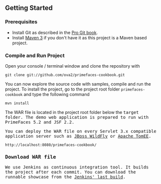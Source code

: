== Getting Started ==

=== Prerequisites ===

* Install Git as described in the [http://git-scm.com/book/en/Getting-Started-Installing-Git Pro Git book].
* Install [http://maven.apache.org/ Maven 3] if you don't have it as this project is a Maven based project.

=== Compile and Run Project ===

Open your console / terminal window and clone the repository with

<pre>
git clone git://github.com/ova2/primefaces-cookbook.git
</pre>

You can now explore the source code with samples, compile and run the project. To install the project, go to the project root folder <tt>primefaces-cookbook</tt> and type the following command

<pre>
mvn install
</pre>

The WAR file is located in the project root folder below the <tt>target<tt> folder. The demo web application is prepared to run with PrimeFaces 5.2 and JSF 2.2.

You can deploy the WAR file on every Servlet 3.x compatible application server such as [http://wildfly.org JBoss WildFly] or [http://tomee.apache.org/apache-tomee.html Apache TomEE]. 

<pre>
http://localhost:8080/primefaces-cookbook/
</pre>

=== Download WAR file ===

We use Jenkins as continuous integration tool. It builds the project after each commit. You can download the runnable showcase from the [https://buildhive.cloudbees.com/view/Dashboard/job/ova2/job/primefaces-cookbook/lastBuild/org.primefaces.cookbook$showcase/ Jenkins' last build].